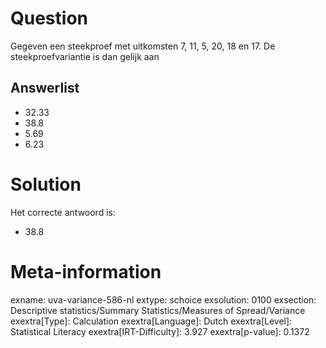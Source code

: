 Question
========

Gegeven een steekproef met uitkomsten 7, 11, 5, 20, 18 en 17. De
steekproefvariantie is dan gelijk aan

Answerlist
----------

* 32.33
* 38.8
* 5.69
* 6.23

Solution
========

Het correcte antwoord is: 

* 38.8

Meta-information
================
exname: uva-variance-586-nl
extype: schoice
exsolution: 0100
exsection: Descriptive statistics/Summary Statistics/Measures of Spread/Variance
exextra[Type]: Calculation
exextra[Language]: Dutch
exextra[Level]: Statistical Literacy
exextra[IRT-Difficulty]: 3.927
exextra[p-value]: 0.1372
